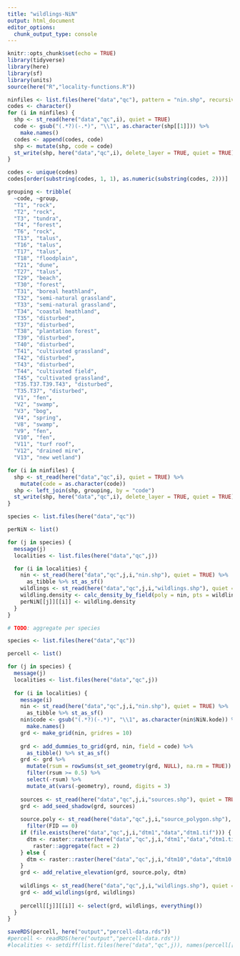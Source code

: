 ```yaml
---
title: "wildlings-NiN"
output: html_document
editor_options: 
  chunk_output_type: console
---
```


```r
knitr::opts_chunk$set(echo = TRUE)
library(tidyverse)
library(here)
library(sf)
library(units)
source(here("R","locality-functions.R"))
```

```r
ninfiles <- list.files(here("data","qc"), pattern = "nin.shp", recursive = TRUE)
codes <- character()
for (i in ninfiles) {
  shp <- st_read(here("data","qc",i), quiet = TRUE)
  code <- gsub("(.*?)(-.*)", "\\1", as.character(shp[[1]])) %>% 
    make.names()
  codes <- append(codes, code)
  shp <- mutate(shp, code = code)
  st_write(shp, here("data","qc",i), delete_layer = TRUE, quiet = TRUE)
}

codes <- unique(codes)
codes[order(substring(codes, 1, 1), as.numeric(substring(codes, 2)))]

grouping <- tribble(
  ~code, ~group,
  "T1", "rock",
  "T2", "rock",
  "T3", "tundra",
  "T4", "forest",
  "T6", "rock",
  "T13", "talus",
  "T16", "talus",
  "T17", "talus",
  "T18", "floodplain",
  "T21", "dune",
  "T27", "talus",
  "T29", "beach",
  "T30", "forest",
  "T31", "boreal heathland",
  "T32", "semi-natural grassland",
  "T33", "semi-natural grassland",
  "T34", "coastal heathland",
  "T35", "disturbed",
  "T37", "disturbed",
  "T38", "plantation forest",
  "T39", "disturbed",
  "T40", "disturbed",
  "T41", "cultivated grassland",
  "T42", "disturbed",
  "T43", "disturbed",
  "T44", "cultivated field",
  "T45", "cultivated grassland",
  "T35.T37.T39.T43", "disturbed",
  "T35.T37", "disturbed",
  "V1", "fen",
  "V2", "swamp",
  "V3", "bog",
  "V4", "spring",
  "V8", "swamp",
  "V9", "fen",
  "V10", "fen",
  "V11", "turf roof",
  "V12", "drained mire",
  "V13", "new wetland")

for (i in ninfiles) {
  shp <- st_read(here("data","qc",i), quiet = TRUE) %>% 
    mutate(code = as.character(code))
  shp <- left_join(shp, grouping, by = "code")
  st_write(shp, here("data","qc",i), delete_layer = TRUE, quiet = TRUE)
}
```

```r
species <- list.files(here("data","qc"))

perNiN <- list()

for (j in species) {
  message(j)
  localities <- list.files(here("data","qc",j))

  for (i in localities) {
    nin <- st_read(here("data","qc",j,i,"nin.shp"), quiet = TRUE) %>% 
      as_tibble %>% st_as_sf()
    wildlings <- st_read(here("data","qc",j,i,"wildlings.shp"), quiet = TRUE)
    wildling.density <- calc_density_by_field(poly = nin, pts = wildlings, field = group)
    perNiN[[j]][[i]] <- wildling.density
  }
}

# TODO: aggregate per species
```

```r
species <- list.files(here("data","qc"))

percell <- list()

for (j in species) {
  message(j)
  localities <- list.files(here("data","qc",j))
  
  for (i in localities) {
    message(i)
    nin <- st_read(here("data","qc",j,i,"nin.shp"), quiet = TRUE) %>% 
      as_tibble %>% st_as_sf()
    nin$code <- gsub("(.*?)(-.*)", "\\1", as.character(nin$NiN.kode)) %>% 
      make.names()
    grd <- make_grid(nin, gridres = 10)
    
    grd <- add_dummies_to_grid(grd, nin, field = code) %>% 
      as_tibble() %>% st_as_sf()
    grd <- grd %>% 
      mutate(rsum = rowSums(st_set_geometry(grd, NULL), na.rm = TRUE)) %>% 
      filter(rsum >= 0.5) %>% 
      select(-rsum) %>% 
      mutate_at(vars(-geometry), round, digits = 3) 
    
    sources <- st_read(here("data","qc",j,i,"sources.shp"), quiet = TRUE)
    grd <- add_seed_shadow(grd, sources)
    
    source.poly <- st_read(here("data","qc",j,i,"source_polygon.shp"), quiet = TRUE) %>% 
      filter(FID == 0)
    if (file.exists(here("data","qc",j,i,"dtm1","data","dtm1.tif"))) {
      dtm <- raster::raster(here("data","qc",j,i,"dtm1","data","dtm1.tif")) %>% 
        raster::aggregate(fact = 2)
    } else {
      dtm <- raster::raster(here("data","qc",j,i,"dtm10","data","dtm10.tif"))
    }
    grd <- add_relative_elevation(grd, source.poly, dtm)
    
    wildlings <- st_read(here("data","qc",j,i,"wildlings.shp"), quiet = TRUE)
    grd <- add_wildlings(grd, wildlings)
    
    percell[[j]][[i]] <- select(grd, wildlings, everything())
  }
}

saveRDS(percell, here("output","percell-data.rds"))
#percell <- readRDS(here("output","percell-data.rds"))
#localities <- setdiff(list.files(here("data","qc",j)), names(percell[[j]]))
```

